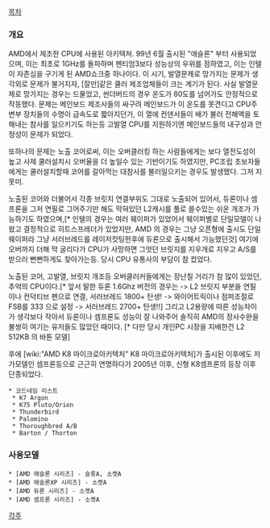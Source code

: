 [[목차]]
=== 개요 ===
AMD에서 제조한 CPU에 사용된 아키텍쳐. 99년 6월 출시된 "애슬론" 부터 사용되었으며, 이는 최초로 1GHz를 돌파하며 펜티엄3보다 성능상의 우위를 점하였고, 이는 인텔이 자존심을 구기게 된 AMD쇼크중 하나이다. 이 시기, 발열문제로 망가지는 문제가 생각외로 문제가 불거지자, [잘만]같은 쿨러 제조업체들이 크는 계기가 된다.
사실 발열문제로 망가지는 경우는 드물었고, 썬더버드의 경우 온도가 80도를 넘어가도 안정적으로 작동했다. 문제는 메인보드 제조사들의 싸구려 메인보드가 이 온도를 못견디고 CPU주변부 장치들의 수명이 급속도로 짧아지던가, 이 열에 컨덴서들이 배가 불러 전해액을 토해내는 참사를 일으키기도 하는등 고발열 CPU를 지원하기엔 메인보드들의 내구성과 안정성이 문제가 되었다.

또하나의 문제는 노출 코어로써, 이는 오버클러킹 하는 사람들에게는 보다 열전도성이 높고 사제 쿨러설치시 오버율을 더 높일수 있는 기반이기도 하였지만, PC조립 초보자들에게는 쿨러설치할때 코어를 갈아먹는 대참사를 불러일으키는 경우도 발생했다. 그저 지못미.

노출된 코어와 더불어서 각종 브릿지 연결부위도 그대로 노출되어 있어서, 듀론이나 셈프론을 그저 연필로 그어주기만 해도 막혀있던 L2캐시를 풀로 쓸수있는 쉬운 개조가 가능하기도 하였으며,[* 인텔의 경우는 여러 웨이퍼가 있었어서 웨이퍼별로 단일모델이 나왔고 결정적으로 히트스프레더가 있었지만, AMD 의 경우는 그냥 오픈형에 출시도 단일 웨이퍼라 그냥 서러브레드를 레이저컷팅한후에 듀론으로 출시해서 가능했던것] 여기에 오버까지 더해 막 굴리다가 CPU가 사망하면 그엇던 브릿지를 지우개로 지우고 A/S를 받으러 뻔뻔하게도 찾아가는등. 당시 CPU 유통사의 부담이 참 컸었다.

노출된 코어, 고발열, 브릿지 개조등 오버클러커들에게는 장난칠 거리가 참 많이 있었던, 추억의 CPU이다.[* 앞서 말한 듀론 1.6Ghz 버전의 경우는 -> L2 브릿지 부분을 연필이나 컨덕티브 펜으로 연결, 서러브레드 1800+ 탄생! -> 와이어트릭이나 점퍼조절로 FSB를 333 으로 설정 -> 서러브레드 2700+ 탄생!!]  그리고 L2용량에 따른 성능차이가 생각보다 작아서 듀론이나 셈프론도 성능이 잘 나와주어 솔직히 AMD의 장사수완을 불쌍히 여기는 유저들도 많았던 때이다. [* 다만 당시 개인PC 시장을 지배한건 L2 512KB 의 바톤 모델]

후에 [wiki:"AMD K8 마이크로아키텍처" K8 마이크로아키텍처]가 출시된 이후에도 저가모델인 셈프론등으로 근근히 연명하다가 2005년 이후, 신형 K8셈프론의 등장 이후 단종되었다.

 * 코드네임 리스트
  * K7 Argon
  * K75 Pluto/Orion
  * Thunderbird
  * Palomino
  * Thoroughbred A/B
  * Barton / Thorton

=== 사용모델 ===

 * [AMD 애슬론 시리즈] - 슬롯A, 소켓A
 * [AMD 애슬론XP 시리즈] - 소켓A
 * [AMD 듀론 시리즈] - 소켓A
 * [AMD 셈프론 시리즈] - 소켓A

[[각주]]
